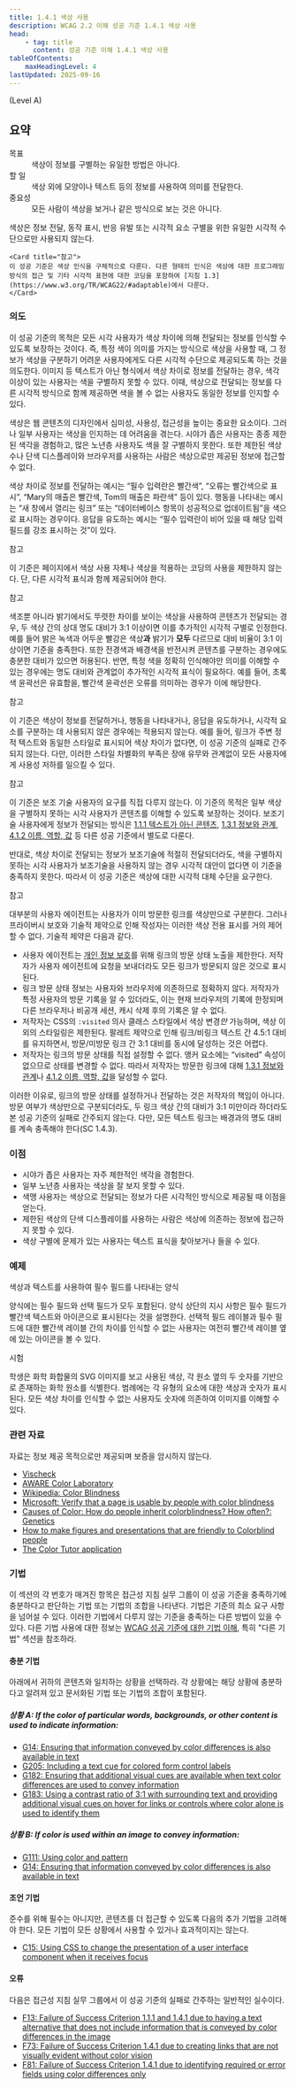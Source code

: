 ```yaml
---
title: 1.4.1 색상 사용
description: WCAG 2.2 이해 성공 기준 1.4.1 색상 사용
head:
    - tag: title
      content: 성공 기준 이해 1.4.1 색상 사용
tableOfContents:
    maxHeadingLevel: 4
lastUpdated: 2025-09-16
---
```



(Level A)

## 요약

<dl>
<dt>목표</dt>
<dd>색상이 정보를 구별하는 유일한 방법은 아니다.</dd>
<dt>할 일</dt>
<dd>색상 외에 모양이나 텍스트 등의 정보를 사용하여 의미를 전달한다.</dd>
<dt>중요성</dt>
<dd>모든 사람이 색상을 보거나 같은 방식으로 보는 것은 아니다.</dd>
</dl>

<Card title="성공 기준(SC)">
색상은 정보 전달, 동작 표시, 반응 유발 또는 시각적 요소 구별을 위한 유일한 시각적 수단으로만 사용되지 않는다.

    <Card title="참고">
    이 성공 기준은 색상 인식을 구체적으로 다룬다. 다른 형태의 인식은 색상에 대한 프로그래밍 방식의 접근 및 기타 시각적 표현에 대한 코딩을 포함하여 [지침 1.3](https://www.w3.org/TR/WCAG22/#adaptable)에서 다룬다.
    </Card>
</Card>

### 의도

이 성공 기준의 목적은 모든 시각 사용자가 색상 차이에 의해 전달되는 정보를 인식할 수 있도록 보장하는 것이다.
즉, 특정 색이 의미를 가지는 방식으로 색상을 사용할 때, 그 정보가 색상을 구분하기 어려운 사용자에게도 다른 시각적 수단으로 제공되도록 하는 것을 의도한다.
이미지 등 텍스트가 아닌 형식에서 색상 차이로 정보를 전달하는 경우, 색각 이상이 있는 사용자는 색을 구별하지 못할 수 있다. 이때, 색상으로 전달되는 정보를 다른 시각적 방식으로 함께 제공하면 색을 볼 수 없는 사용자도 동일한 정보를 인지할 수 있다.

색상은 웹 콘텐츠의 디자인에서 심미성, 사용성, 접근성을 높이는 중요한 요소이다. 그러나 일부 사용자는 색상을 인지하는 데 어려움을 겪는다. 시야가 좁은 사용자는 종종 제한된 색각을 경험하고, 많은 노년층 사용자도 색을 잘 구별하지 못한다. 또한 제한된 색상 수나 단색 디스플레이와 브라우저를 사용하는 사람은 색상으로만 제공된 정보에 접근할 수 없다.

색상 차이로 정보를 전달하는 예시는 “필수 입력란은 빨간색”, “오류는 빨간색으로 표시”, “Mary의 매출은 빨간색, Tom의 매출은 파란색” 등이 있다. 행동을 나타내는 예시는 “새 창에서 열리는 링크” 또는 “데이터베이스 항목이 성공적으로 업데이트됨”을 색으로 표시하는 경우이다. 응답을 유도하는 예시는 “필수 입력란이 비어 있을 때 해당 입력 필드를 강조 표시하는 것”이 있다.

참고

이 기준은 페이지에서 색상 사용 자체나 색상을 적용하는 코딩의 사용을 제한하지 않는다. 단, 다른 시각적 표식과 함께 제공되어야 한다.

참고

색조뿐 아니라 밝기에서도 뚜렷한 차이를 보이는 색상을 사용하여 콘텐츠가 전달되는 경우, 두 색상 간의 상대 명도 대비가 3:1 이상이면 이를 추가적인 시각적 구별로 인정한다. 예를 들어 밝은 녹색과 어두운 빨강은 색상**과** 밝기가 **모두** 다르므로 대비 비율이 3:1 이상이면 기준을 충족한다.
또한 전경색과 배경색을 반전시켜 콘텐츠를 구분하는 경우에도 충분한 대비가 있으면 허용된다.
반면, 특정 색을 정확히 인식해야만 의미를 이해할 수 있는 경우에는 명도 대비와 관계없이 추가적인 시각적 표식이 필요하다. 예를 들어, 초록색 윤곽선은 유효함을, 빨간색 윤곽선은 오류를 의미하는 경우가 이에 해당한다.

참고

이 기준은 색상이 정보를 전달하거나, 행동을 나타내거나, 응답을 유도하거나, 시각적 요소를 구분하는 데 사용되지 않은 경우에는 적용되지 않는다. 예를 들어, 링크가 주변 정적 텍스트와 동일한 스타일로 표시되어 색상 차이가 없다면, 이 성공 기준의 실패로 간주되지 않는다. 다만, 이러한 스타일 차별화의 부족은 장애 유무와 관계없이 모든 사용자에게 사용성 저하를 일으킬 수 있다.


참고

이 기준은 보조 기술 사용자의 요구를 직접 다루지 않는다. 이 기준의 목적은 일부 색상을 구별하지 못하는 시각 사용자가 콘텐츠를 이해할 수 있도록 보장하는 것이다. 보조기술 사용자에게 정보가 전달되는 방식은 [1.1.1 텍스트가 아닌 콘텐츠](non-text-content), [1.3.1 정보와 관계](info-and-relationships), [4.1.2 이름, 역할, 값](name-role-value) 등 다른 성공 기준에서 별도로 다룬다.

반대로, 색상 차이로 전달되는 정보가 보조기술에 적절히 전달되더라도, 색을 구별하지 못하는 시각 사용자가 보조기술을 사용하지 않는 경우 시각적 대안이 없다면 이 기준을 충족하지 못한다. 따라서 이 성공 기준은 색상에 대한 시각적 대체 수단을 요구한다.

참고

대부분의 사용자 에이전트는 사용자가 이미 방문한 링크를 색상만으로 구분한다. 그러나 프라이버시 보호와 기술적 제약으로 인해 작성자는 이러한 색상 전용 표시를 거의 제어할 수 없다. 기술적 제약은 다음과 같다.

* 사용자 에이전트는 [개인 정보 보호](https://developer.mozilla.org/en-US/docs/Web/CSS/Privacy_and_the_:visited_selector)를 위해 링크의 방문 상태 노출을 제한한다. 저작자가 사용자 에이전트에 요청을 보내더라도 모든 링크가 방문되지 않은 것으로 표시된다.
* 링크 방문 상태 정보는 사용자와 브라우저에 의존하므로 정확하지 않다. 저작자가 특정 사용자의 방문 기록을 알 수 있더라도, 이는 현재 브라우저의 기록에 한정되며 다른 브라우저나 비공개 세션, 캐시 삭제 후의 기록은 알 수 없다.
* 저작자는 CSS의 `:visited` 의사 클래스 스타일에서 색상 변경*만* 가능하며, 색상 이외의 스타일링은 제한된다.
팔레트 제약으로 인해 링크/비링크 텍스트 간 4.5:1 대비를 유지하면서, 방문/미방문 링크 간 3:1 대비를 동시에 달성하는 것은 어렵다.
* 저작자는 링크의 방문 상태를 직접 설정할 수 없다. 앵커 요소에는 “visited” 속성이 없으므로 상태를 변경할 수 없다.
따라서 저작자는 방문한 링크에 대해 [1.3.1 정보와 관계](info-and-relationships)나 [4.1.2 이름, 역할, 값](name-role-value)을 달성할 수 없다.

이러한 이유로, 링크의 방문 상태를 설정하거나 전달하는 것은 저작자의 책임이 아니다. 방문 여부가 색상만으로 구분되더라도, 두 링크 색상 간의 대비가 3:1 미만이라 하더라도 본 성공 기준의 실패로 간주되지 않는다. 다만, 모든 텍스트 링크는 배경과의 명도 대비를 계속 충족해야 한다(SC 1.4.3).

### 이점

* 시야가 좁은 사용자는 자주 제한적인 색각을 경험한다.
* 일부 노년층 사용자는 색상을 잘 보지 못할 수 있다.
* 색맹 사용자는 색상으로 전달되는 정보가 다른 시각적인 방식으로 제공될 때 이점을 얻는다.
* 제한된 색상의 단색 디스플레이를 사용하는 사람은 색상에 의존하는 정보에 접근하지 못할 수 있다.
* 색상 구별에 문제가 있는 사용자는 텍스트 표식을 찾아보거나 들을 수 있다.


### 예제

색상과 텍스트를 사용하여 필수 필드를 나타내는 양식

양식에는 필수 필드와 선택 필드가 모두 포함된다. 양식 상단의 지시 사항은 필수 필드가 빨간색 텍스트와 아이콘으로 표시된다는 것을 설명한다. 선택적 필드 레이블과 필수 필드에 대한 빨간색 레이블 간의 차이를 인식할 수 없는 사용자는 여전히 빨간색 레이블 옆에 있는 아이콘을 볼 수 있다.

시험

학생은 화학 화합물의 SVG 이미지를 보고 사용된 색상, 각 원소 옆의 두 숫자를 기반으로 존재하는 화학 원소를 식별한다. 범례에는 각 유형의 요소에 대한 색상과 숫자가 표시된다. 모든 색상 차이를 인식할 수 없는 사용자도 숫자에 의존하여 이미지를 이해할 수 있다.

### 관련 자료

자료는 정보 제공 목적으로만 제공되며 보증을 암시하지 않는다.

*   [Vischeck](https://www.vischeck.com/)
*   [AWARE Color Laboratory](http://colorlab.wickline.org/colorblind/colorlab/)
*   [Wikipedia: Color Blindness](https://en.wikipedia.org/wiki/Color_blindness)
*   [Microsoft: Verify that a page is usable by people with color blindness](https://docs.microsoft.com/en-us/microsoft-edge/devtools-guide-chromium/accessibility/test-color-blindness)
*   [Causes of Color: How do people inherit colorblindness? How often?: Genetics](http://www.webexhibits.org/causesofcolor/2C.html)
*   [How to make figures and presentations that are friendly to Colorblind people](https://jfly.uni-koeln.de/color/)
*   [The Color Tutor application](https://colortutorial.design/tutor.html)

### 기법

이 섹션의 각 번호가 매겨진 항목은 접근성 지침 실무 그룹이 이 성공 기준을 충족하기에 충분하다고 판단하는 기법 또는 기법의 조합을 나타낸다. 기법은 기준의 최소 요구 사항을 넘어설 수 있다. 이러한 기법에서 다루지 않는 기준을 충족하는 다른 방법이 있을 수 있다. 다른 기법 사용에 대한 정보는 [WCAG 성공 기준에 대한 기법 이해](../understanding-techniques), 특히 "다른 기법" 섹션을 참조하라.


#### 충분 기법

아래에서 귀하의 콘텐츠와 일치하는 상황을 선택하라. 각 상황에는 해당 상황에 충분하다고 알려져 있고 문서화된 기법 또는 기법의 조합이 포함된다.

##### 상황 A: If the color of particular words, backgrounds, or other content is used to indicate information:

*   [G14: Ensuring that information conveyed by color differences is also available in text](https://www.w3.org/WAI/WCAG22/Techniques/general/G14)
*   [G205: Including a text cue for colored form control labels](https://www.w3.org/WAI/WCAG22/Techniques/general/G205)
*   [G182: Ensuring that additional visual cues are available when text color differences are used to convey information](https://www.w3.org/WAI/WCAG22/Techniques/general/G182)
*   [G183: Using a contrast ratio of 3:1 with surrounding text and providing additional visual cues on hover for links or controls where color alone is used to identify them](https://www.w3.org/WAI/WCAG22/Techniques/general/G183)

##### 상황 B: If color is used within an image to convey information:

*   [G111: Using color and pattern](https://www.w3.org/WAI/WCAG22/Techniques/general/G111)
*   [G14: Ensuring that information conveyed by color differences is also available in text](https://www.w3.org/WAI/WCAG22/Techniques/general/G14)

#### 조언 기법

준수를 위해 필수는 아니지만, 콘텐츠를 더 접근할 수 있도록 다음의 추가 기법을 고려해야 한다. 모든 기법이 모든 상황에서 사용할 수 있거나 효과적이지는 않는다.

*   [C15: Using CSS to change the presentation of a user interface component when it receives focus](https://www.w3.org/WAI/WCAG22/Techniques/css/C15)

#### 오류

다음은 접근성 지침 실무 그룹에서 이 성공 기준의 실패로 간주하는 일반적인 실수이다.

*   [F13: Failure of Success Criterion 1.1.1 and 1.4.1 due to having a text alternative that does not include information that is conveyed by color differences in the image](https://www.w3.org/WAI/WCAG22/Techniques/failures/F13)
*   [F73: Failure of Success Criterion 1.4.1 due to creating links that are not visually evident without color vision](https://www.w3.org/WAI/WCAG22/Techniques/failures/F73)
*   [F81: Failure of Success Criterion 1.4.1 due to identifying required or error fields using color differences only](https://www.w3.org/WAI/WCAG22/Techniques/failures/F81)

